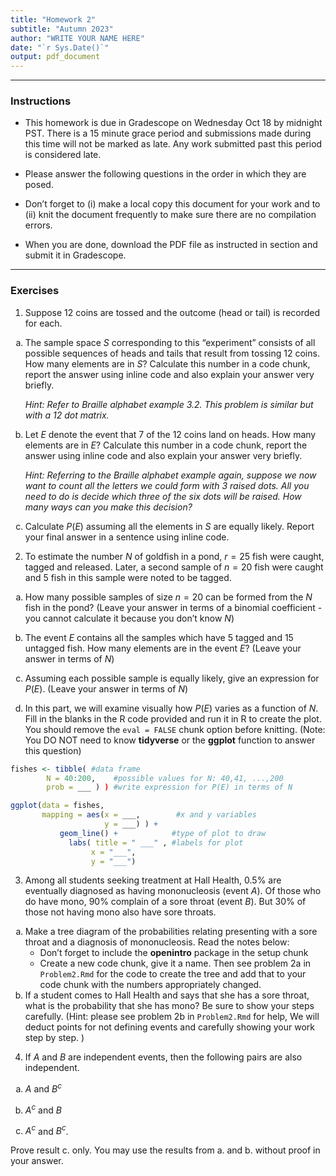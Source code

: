 ```yaml
---
title: "Homework 2"
subtitle: "Autumn 2023"
author: "WRITE YOUR NAME HERE"
date: "`r Sys.Date()`"
output: pdf_document
---
```


* * * 

### Instructions

- This homework is due in Gradescope on Wednesday Oct 18 by midnight PST. There is a 15 minute grace period and submissions made during this time will not be marked as late. Any work submitted past this period is considered late.  

- Please answer the following questions in the order in which they are posed. 

- Don't forget to (i) make a local copy this document for your work and to (ii) knit the document frequently to make sure there are no compilation errors. 

- When you are done, download the PDF file as instructed in section and submit it in Gradescope. 

* * *


### Exercises 


1. Suppose 12 coins are tossed and the outcome (head or tail) is recorded for each.  
   
a. The sample space $S$ corresponding to this "experiment" consists of all possible sequences of heads and tails that result from tossing 12 coins. How many elements are in $S$? Calculate this number in a code chunk, report the answer using inline code and also explain your answer very briefly.

    *Hint: Refer to Braille alphabet example 3.2. This problem is similar but with a 12 dot matrix.*
   
b. Let $E$ denote the event that 7 of the 12 coins land on heads. How many elements are in $E$? Calculate this number in a code chunk, report the answer using inline code and also explain your answer very briefly. 
    
    *Hint: Referring to the Braille alphabet example again, suppose we now want to count all the letters we could form with 3 raised dots. All you need to do is decide which three of the six dots will be raised. How many ways can you make this decision?*
   
c. Calculate $P(E)$ assuming all the elements in $S$ are equally likely. Report your final answer in a sentence using inline code.
   
   
2. To estimate the number $N$ of goldfish in a pond, $r=25$ fish were caught, tagged and released. Later, a second sample of $n=20$ fish were caught and 5 fish in this sample were noted to be tagged.  
 
a.  How many possible samples of size $n=20$ can be formed from the $N$ fish in the pond?  (Leave your answer in terms of a binomial coefficient - you cannot calculate it because you don't know $N$)
    
b. The event $E$ contains all the samples which have 5 tagged and 15 untagged fish. How many elements are in the event $E$? (Leave your answer in terms of $N$)
   
c. Assuming each possible sample is equally likely, give an expression for $P(E)$. (Leave your answer in terms of $N$)

d.  In this part, we will examine visually how $P(E)$ varies as a function of $N$.  Fill in the blanks in the R code provided and run it in R to create the plot. You should remove the `eval = FALSE` chunk option before knitting.   (Note: You DO NOT need to know **tidyverse** or the **ggplot** function to answer this question)


```r

fishes <- tibble( #data frame
        N = 40:200,    #possible values for N: 40,41, ...,200
        prob = ___ ) ) #write expression for P(E) in terms of N

ggplot(data = fishes,             
       mapping = aes(x = ___,        #x and y variables
                     y = ___) ) +
           geom_line() +            #type of plot to draw
             labs( title = " ___" , #labels for plot
                  x = "___", 
                  y = "___")
```
 
    
3. Among all students seeking treatment at Hall Health, 0.5% are eventually diagnosed as having mononucleosis (event $A$). Of those who do have mono, 90% complain of a sore throat (event $B$). But 30% of those not having mono also have sore throats. 

a. Make a tree diagram of the probabilities relating presenting with a sore throat and a diagnosis of mononucleosis. Read the notes below:
   - Don't forget to include the **openintro** package in the setup chunk
   - Create a new code chunk, give it a name. Then see problem 2a in `Problem2.Rmd` for the code to create the tree and add that to your code chunk with the numbers appropriately changed.

    
b. If a student comes to Hall Health and says that she has a sore throat, what is the probability that she has mono? Be sure to show your steps carefully.  (Hint: please see problem 2b in `Problem2.Rmd` for help, We will deduct points for not defining events and carefully showing your work step by step. )

4. If $A$ and $B$ are independent events, then the following pairs are also independent. 

a. $A$ and $B^c$

b. $A^c$ and $B$

c. $A^c$ and $B^c$.

Prove result c. only. You may use the results from a. and b. without proof in your answer.